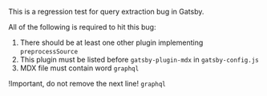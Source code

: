 This is a regression test for query extraction bug in Gatsby.

All of the following is required to hit this bug:

1. There should be at least one other plugin implementing `preprocessSource`
2. This plugin must be listed before `gatsby-plugin-mdx` in `gatsby-config.js`
3. MDX file must contain word `graphql`

!Important, do not remove the next line!
`graphql`

